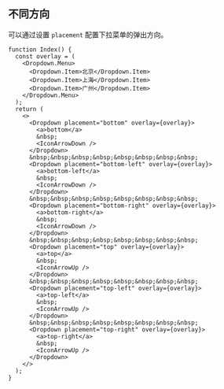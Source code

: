 ## 不同方向

可以通过设置 `placement` 配置下拉菜单的弹出方向。

```tsx live=true deps=Dropdown
function Index() {
  const overlay = (
    <Dropdown.Menu>
      <Dropdown.Item>北京</Dropdown.Item>
      <Dropdown.Item>上海</Dropdown.Item>
      <Dropdown.Item>广州</Dropdown.Item>
    </Dropdown.Menu>
  );
  return (
    <>
      <Dropdown placement="bottom" overlay={overlay}>
        <a>bottom</a>
        &nbsp;
        <IconArrowDown />
      </Dropdown>
      &nbsp;&nbsp;&nbsp;&nbsp;&nbsp;&nbsp;&nbsp;&nbsp;
      <Dropdown placement="bottom-left" overlay={overlay}>
        <a>bottom-left</a>
        &nbsp;
        <IconArrowDown />
      </Dropdown>
      &nbsp;&nbsp;&nbsp;&nbsp;&nbsp;&nbsp;&nbsp;&nbsp;
      <Dropdown placement="bottom-right" overlay={overlay}>
        <a>bottom-right</a>
        &nbsp;
        <IconArrowDown />
      </Dropdown>
      &nbsp;&nbsp;&nbsp;&nbsp;&nbsp;&nbsp;&nbsp;&nbsp;
      <Dropdown placement="top" overlay={overlay}>
        <a>top</a>
        &nbsp;
        <IconArrowUp />
      </Dropdown>
      &nbsp;&nbsp;&nbsp;&nbsp;&nbsp;&nbsp;&nbsp;&nbsp;
      <Dropdown placement="top-left" overlay={overlay}>
        <a>top-left</a>
        &nbsp;
        <IconArrowUp />
      </Dropdown>
      &nbsp;&nbsp;&nbsp;&nbsp;&nbsp;&nbsp;&nbsp;&nbsp;
      <Dropdown placement="top-right" overlay={overlay}>
        <a>top-right</a>
        &nbsp;
        <IconArrowUp />
      </Dropdown>
    </>
  );
}
```
